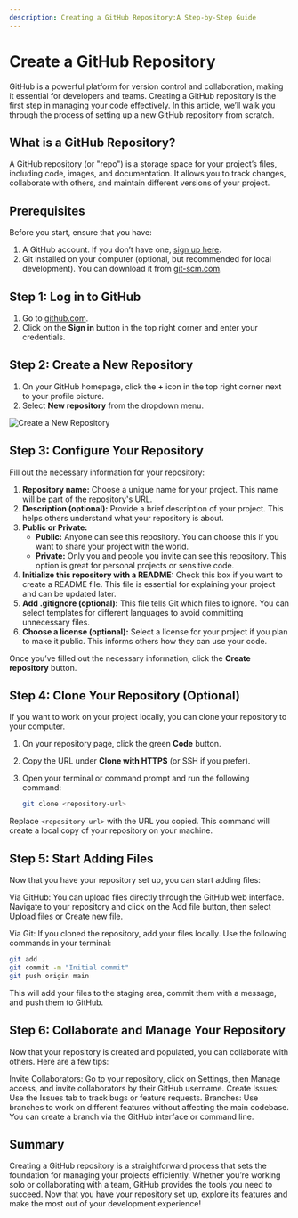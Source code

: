 ```yaml
---
description: Creating a GitHub Repository:A Step-by-Step Guide
---
```


# Create a GitHub Repository

GitHub is a powerful platform for version control and collaboration, making it essential for developers and teams. Creating a GitHub repository is the first step in managing your code effectively. In this article, we’ll walk you through the process of setting up a new GitHub repository from scratch.

## What is a GitHub Repository?

A GitHub repository (or "repo") is a storage space for your project’s files, including code, images, and documentation. It allows you to track changes, collaborate with others, and maintain different versions of your project.

## Prerequisites

Before you start, ensure that you have:

1. A GitHub account. If you don’t have one, [sign up here](https://github.com/join).
2. Git installed on your computer (optional, but recommended for local development). You can download it from [git-scm.com](https://git-scm.com/).

## Step 1: Log in to GitHub

1. Go to [github.com](https://github.com).
2. Click on the **Sign in** button in the top right corner and enter your credentials.

## Step 2: Create a New Repository

1. On your GitHub homepage, click the **+** icon in the top right corner next to your profile picture.
2. Select **New repository** from the dropdown menu.

![Create a New Repository](/img/guides/create-github-repo.png)


## Step 3: Configure Your Repository

Fill out the necessary information for your repository:

1. **Repository name:** Choose a unique name for your project. This name will be part of the repository's URL.
2. **Description (optional):** Provide a brief description of your project. This helps others understand what your repository is about.
3. **Public or Private:** 
   - **Public:** Anyone can see this repository. You can choose this if you want to share your project with the world.
   - **Private:** Only you and people you invite can see this repository. This option is great for personal projects or sensitive code.
4. **Initialize this repository with a README:** Check this box if you want to create a README file. This file is essential for explaining your project and can be updated later.
5. **Add .gitignore (optional):** This file tells Git which files to ignore. You can select templates for different languages to avoid committing unnecessary files.
6. **Choose a license (optional):** Select a license for your project if you plan to make it public. This informs others how they can use your code.

Once you’ve filled out the necessary information, click the **Create repository** button.

## Step 4: Clone Your Repository (Optional)

If you want to work on your project locally, you can clone your repository to your computer.

1. On your repository page, click the green **Code** button.
2. Copy the URL under **Clone with HTTPS** (or SSH if you prefer).
3. Open your terminal or command prompt and run the following command:

   ```bash
   git clone <repository-url>
   ```
Replace `<repository-url>` with the URL you copied. This command will create a local copy of your repository on your machine.

## Step 5: Start Adding Files

Now that you have your repository set up, you can start adding files:

Via GitHub: You can upload files directly through the GitHub web interface. Navigate to your repository and click on the Add file button, then select Upload files or Create new file.

Via Git: If you cloned the repository, add your files locally. Use the following commands in your terminal:

```bash
git add .
git commit -m "Initial commit"
git push origin main
```

This will add your files to the staging area, commit them with a message, and push them to GitHub.

## Step 6: Collaborate and Manage Your Repository
Now that your repository is created and populated, you can collaborate with others. Here are a few tips:

Invite Collaborators: Go to your repository, click on Settings, then Manage access, and invite collaborators by their GitHub username.
Create Issues: Use the Issues tab to track bugs or feature requests.
Branches: Use branches to work on different features without affecting the main codebase. You can create a branch via the GitHub interface or command line.


## Summary
Creating a GitHub repository is a straightforward process that sets the foundation for managing your projects efficiently. Whether you’re working solo or collaborating with a team, GitHub provides the tools you need to succeed. Now that you have your repository set up, explore its features and make the most out of your development experience!